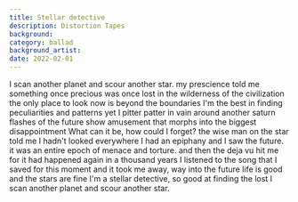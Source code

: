 ```yaml
---
title: Stellar detective
description: Distortion Tapes
background:
category: ballad
background_artist:
date: 2022-02-01
---
```


I scan another planet and scour another star.
my prescience told me something once precious was once lost
in the wilderness of the civilization
the only place to look now is beyond the boundaries
I'm the best in finding peculiarities and patterns
yet I pitter patter in vain around another saturn
flashes of the future show amusement
that morphs into the biggest disappointment
What can it be, how could I forget?
the wise man on the star told me I hadn't looked everywhere
I had an epiphany and I saw the future.
it was an entire epoch of menace and torture.
and then the deja vu hit me
for it had happened again in a thousand years
I listened to the song that I saved for this moment
and it took me away, way into the future
life is good and the stars are fine
I'm a stellar detective, so good at finding the lost
I scan another planet and scour another star.
